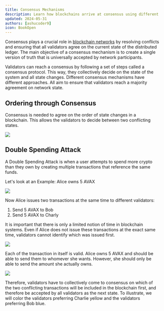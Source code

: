 ```yaml
---
title: Consensus Mechanisms
description: Learn how blockchains arrive at consensus using different mechanisms.
updated: 2024-05-31
authors: [ashucoder9]
icon: BookOpen
---
```


Consensus plays a crucial role in [blockchain networks](/academy/blockchain-fundamentals/02-what-is-a-blockchain/01-what-is-a-blockchain) by resolving conflicts and ensuring that all validators agree on the current state of the distributed ledger. The main objective of a consensus mechanism is to create a single version of truth that is universally accepted by network participants.

Validators can reach a consensus by following a set of steps called a consensus protocol. This way, they collectively decide on the state of the system and all state changes. Different consensus mechanisms have different approaches. All aim to ensure that validators reach a majority agreement on network state. 

## Ordering through Consensus

Consensus is needed to agree on the order of state changes in a blockchain. This allows the validators to decide between two conflicting states.

![](https://qizat5l3bwvomkny.public.blob.vercel-storage.com/builders-hub/course-images/avalanche-fundamentals/1-aWL9i9BFicUEF7ntMjBFuUejfadAUS.png)

<Quiz quizId="102"/>

## Double Spending Attack

A Double Spending Attack is when a user attempts to spend more crypto than they own by creating multiple transactions that reference the same funds.

Let's look at an Example: Alice owns 5 AVAX

![](https://qizat5l3bwvomkny.public.blob.vercel-storage.com/builders-hub/course-images/avalanche-fundamentals/2-2fU6eqsUiCq76Sy04VEfvD5rLo3eVc.png)

Now Alice issues two transactions at the same time to different validators:

1. Send 5 AVAX to Bob
2. Send 5 AVAX to Charly

It is important that there is only a limited notion of time in blockchain systems. Even if Alice does not issue these transactions at the exact same time, validators cannot identify which was issued first.

![](https://qizat5l3bwvomkny.public.blob.vercel-storage.com/builders-hub/course-images/avalanche-fundamentals/3-8GHqtWHuf44Nilsugj6yC9sC0BFsZh.png)

Each of the transaction in itself is valid. Alice owns 5 AVAX and should be able to send them to whomever she wants. However, she should only be able to send the amount she actually owns.

![](https://qizat5l3bwvomkny.public.blob.vercel-storage.com/builders-hub/course-images/avalanche-fundamentals/4-GeSctGjJKsmXFWvwMpZmYpDcGquZcg.png)

Therefore, validators have to collectively come to consensus on which of the two conflicting transactions will be included in the blockchain first, and therefore be accepted by all validators as the next state. To illustrate, we will color the validators preferring Charlie yellow and the validators preferring Bob blue.

<Quiz quizId="103"/>
